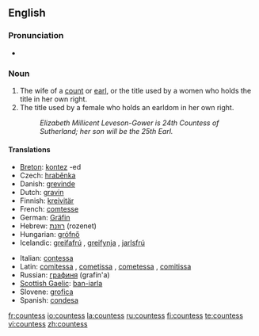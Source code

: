 ==English==

===Pronunciation===
* {{audio|en-us-countess.ogg|Audio (US)}}

===Noun===
{{en-noun|es}}

# The wife of a [[count]] or [[earl]], or the title used by a women who holds the title in her own right.
# The title used by a female who holds an earldom in her own right.
#: ''Elizabeth Millicent Leveson-Gower is 24th Countess of Sutherland; her son will be the 25th Earl.''

====Translations====
{{top}}
* [[Breton]]: [[kontez]] {{f}} -ed {{p}}
* Czech: [[hraběnka]] {{f}}
* Danish: [[grevinde]] {{c}}
* Dutch: [[gravin]] {{f}}
* Finnish: [[kreivitär]]
* French: [[comtesse]] {{f}}
* German: [[Gräfin]] {{f}}
* Hebrew: [[רוזנת]] (rozenet) {{f}}
* Hungarian: [[grófnő]]
* Icelandic: [[greifafrú]] {{f}}, [[greifynja]] {{f}}, [[jarlsfrú]] {{f}}
{{mid}}
* Italian: [[contessa]] {{f}}
* Latin: [[comitessa]] {{f}}, [[cometissa]] {{f}}, [[cometessa]] {{f}}, [[comitissa]] {{f}}
* Russian: [[графиня]] (grafín'a) {{f}}
* [[Scottish Gaelic]]: [[ban-iarla]] {{f}}
* Slovene: [[grofica]] {{f}}
* Spanish: [[condesa]] {{f}}
{{bottom}}

[[fr:countess]]
[[io:countess]]
[[la:countess]]
[[ru:countess]]
[[fi:countess]]
[[te:countess]]
[[vi:countess]]
[[zh:countess]]